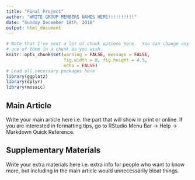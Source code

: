 ```yaml
---
title: "Final Project"
author: "WRITE GROUP MEMBERS NAMES HERE!!!!!!!!!!"
date: "Sunday December 18th, 2016"
output: html_document
---
```


```r
# Note that I've sent a lot of chunk options here.  You can change any
# one of them in a chunk as you wish.
knitr::opts_chunk$set(warning = FALSE, message = FALSE, 
                      fig.width = 8, fig.height = 4.5,
                      echo = FALSE)
# Load all necessary packages here
library(ggplot2)
library(dplyr)
library(mosaic)
```

## Main Article

Write your main article here i.e. the part that will show in print or online.
If you are interested in formatting tips, go to RStudio Menu Bar -> Help -> 
Markdown Quick Reference.



## Supplementary Materials

Write your extra materials here i.e. extra info for people who want to know
more, but including in the main article would unnecessarily bloat things.
